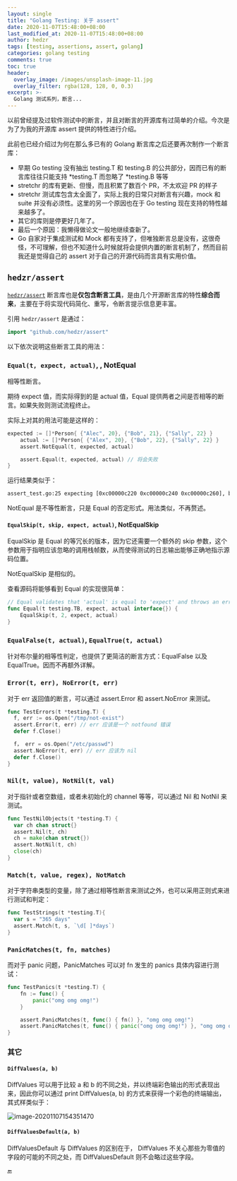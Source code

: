 ```yaml
---
layout: single
title: "Golang Testing: 关于 assert"
date: 2020-11-07T15:48:00+08:00
last_modified_at: 2020-11-07T15:48:00+08:00
author: hedzr
tags: [testing, assertions, assert, golang]
categories: golang testing
comments: true
toc: true
header:
  overlay_image: /images/unsplash-image-11.jpg
  overlay_filter: rgba(128, 128, 0, 0.3)
excerpt: >-
  Golang 测试系列，断言...
---
```


以前曾经提及过软件测试中的断言，并且对断言的开源库有过简单的介绍。今次是为了为我的开源库 assert 提供的特性进行介绍。

此前也已经介绍过为何在那么多已有的 Golang 断言库之后还要再次制作一个断言库：

- 早期 Go testing 没有抽出 testing.T 和 testing.B 的公共部分，因而已有的断言库往往只能支持 *testing.T 而忽略了 *testing.B 等等
- stretchr 的库有更新、但慢，而且积累了数百个 PR，不太欢迎 PR 的样子
- stretchr 测试库包含太全面了，实际上我的日常只对断言有兴趣，mock 和 suite 并没有必须性。这里的另一个原因也在于 Go testing 现在支持的特性越来越多了。
- 其它的库则是停更好几年了。
- 最后一个原因：我懒得做论文一般地继续查新了。
- Go 自家对于集成测试和 Mock 都有支持了，但唯独断言总是没有，这很奇怪，不可理解，但也不知道什么时候就将会提供内置的断言机制了，然而目前我还是觉得自己的 assert 对于自己的开源代码而言具有实用价值。

## `hedzr/assert`

[`hedzr/assert`](https://github.com/hedzr/assert) 断言库也是**仅包含断言工具**，是由几个开源断言库的特性**综合而来**，主要在于将实现代码简化、重写，令断言提示信息更丰富。

引用 `hedzr/assert` 是通过：

```go
import "github.com/hedzr/assert"
```

以下依次说明这些断言工具的用法：

### `Equal(t, expect, actual)`, , NotEqual

相等性断言。

期待 expect 值，而实际得到的是 actual 值，Equal 提供两者之间是否相等的断言。如果失败则测试流程终止。

实际上对其的用法可能是这样的：

```go
expected := []*Person{ {"Alec", 20}, {"Bob", 21}, {"Sally", 22} }
	actual := []*Person{ {"Alex", 20}, {"Bob", 22}, {"Sally", 22} }
	assert.NotEqual(t, expected, actual)

	assert.Equal(t, expected, actual) // 将会失败
}
```

运行结果类似于：

```bash
assert_test.go:25 expecting [0xc00000c220 0xc00000c240 0xc00000c260], but got [0xc00000c2a0 0xc00000c2c0 0xc00000c2e0]. DIFF is: []*assert_test....rson{Name: "Alecx", Age: 20}, &a...: "Bob", Age: 212}, &assert_test...lly", Age: 22}}
```

NotEqual 是不等性断言，只是 Equal 的否定形式。用法类似，不再赘述。

#### `EqualSkip(t, skip, expect, actual)`, NotEqualSkip

EqualSkip 是 Equal 的等冗长的版本，因为它还需要一个额外的 skip 参数，这个参数用于指明应该忽略的调用栈帧数，从而使得测试的日志输出能够正确地指示源码位置。

NotEqualSkip 是相似的。

查看源码将能够看到 Equal 的实现很简单：

```go
// Equal validates that 'actual' is equal to 'expect' and throws an error with line number
func Equal(t testing.TB, expect, actual interface{}) {
	EqualSkip(t, 2, expect, actual)
}
```

### `EqualFalse(t, actual)`, `EqualTrue(t, actual)`

针对布尔量的相等性判定，也提供了更简洁的断言方式：EqualFalse 以及 EqualTrue。因而不再额外详解。

### `Error(t, err), NoError(t, err)`

对于 err 返回值的断言，可以通过 assert.Error 和 assert.NoError 来测试。

```go
func TestErrors(t *testing.T) {
  f, err := os.Open("/tmp/not-exist")
  assert.Error(t, err) // err 应该是一个 notfound 错误
  defer f.Close()

  f， err = os.Open("/etc/passwd")
  assert.NoError(t, err) // err 应该为 nil
  defer f.Close()
}
```

### `Nil(t, value), NotNil(t, val)`

对于指针或者空数组，或者未初始化的 channel 等等，可以通过 Nil 和 NotNil 来测试。

```go
func TestNilObjects(t *testing.T) {
  var ch chan struct{}
  assert.Nil(t, ch)
  ch = make(chan struct{})
  assert.NotNil(t, ch)
  close(ch)
}
```

### `Match(t, value, regex), NotMatch`

对于字符串类型的变量，除了通过相等性断言来测试之外，也可以采用正则式来进行测试和判定：

```go
func TestStrings(t *testing.T){
  var s = "365 days"
  assert.Match(t, s, `\d[ ]*days`)
}
```

### `PanicMatches(t, fn, matches)`

而对于 panic 问题，PanicMatches 可以对 fn 发生的 panics 具体内容进行测试：

```go
func TestPanics(t *testing.T) {
	fn := func() {
		panic("omg omg omg!")
	}

	assert.PanicMatches(t, func() { fn() }, "omg omg omg!")
	assert.PanicMatches(t, func() { panic("omg omg omg!") }, "omg omg omg!")
}
```

### 其它

#### `DiffValues(a, b)`

DiffValues 可以用于比较 a 和 b 的不同之处，并以终端彩色输出的形式表现出来，因此你可以通过 print DiffValues(a, b) 的方式来获得一个彩色的终端输出，其式样类似于：

![image-20201107154351470](/images/blog/gtHK4Ou8ynraDd7.png)

#### `DiffValuesDefault(a, b)`

DiffValuesDefault 与 DiffValues 的区别在于， DiffValues 不关心那些为零值的字段的可能的不同之处，而 DiffValuesDefault 则不会略过这些字段。

🔚
